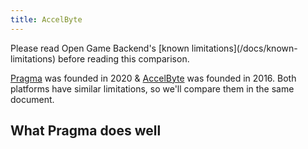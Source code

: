```yaml
---
title: AccelByte
---
```


<Note>
  Please read Open Game Backend's [known limitations](/docs/known-limitations)
  before reading this comparison.
</Note>

[Pragma](https://pragma.gg/) was founded in 2020 & [AccelByte](https://accelbyte.io/) was founded in 2016. Both platforms have similar limitations, so we'll compare them in the same document.

## What Pragma does well


